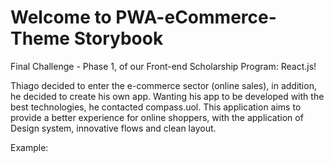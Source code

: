
<Meta title="Introduction/Introduction" />


# Welcome to PWA-eCommerce-Theme Storybook

Final Challenge - Phase 1, of our Front-end Scholarship Program: React.js!


Thiago decided to enter the e-commerce sector (online sales), in addition, he decided to create his own app. Wanting his app to be developed with the best technologies, he contacted compass.uol. This application aims to provide a better experience for online shoppers, with the application of Design system, innovative flows and clean layout.

<div className="subheading">Example:</div>

<div>
    <img src={img} alt="" />
</div>